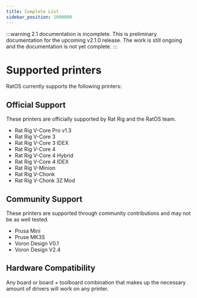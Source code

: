 ```yaml
---
title: Complete List
sidebar_position: 1000000
---
```


:::warning 2.1 documentation is incomplete.
This is preliminary documentation for the upcoming v2.1.0 release. The work is still ongoing and the documentation is not yet complete.
:::

# Supported printers

RatOS currently supports the following printers:

## Official Support

These printers are officially supported by Rat Rig and the RatOS team.

- Rat Rig V-Core Pro v1.3
- Rat Rig V-Core 3
- Rat Rig V-Core 3 IDEX
- Rat Rig V-Core 4
- Rat Rig V-Core 4 Hybrid
- Rat Rig V-Core 4 IDEX
- Rat Rig V-Minion
- Rat Rig V-Chonk
- Rat Rig V-Chonk 3Z Mod

## Community Support

These printers are supported through community contributions and may not be as well tested.

- Prusa Mini
- Pruse MK3S
- Voron Design V0.1
- Voron Design V2.4

## Hardware Compatibility

Any board or board + toolboard combination that makes up the necessary amount of drivers will work on any printer.
